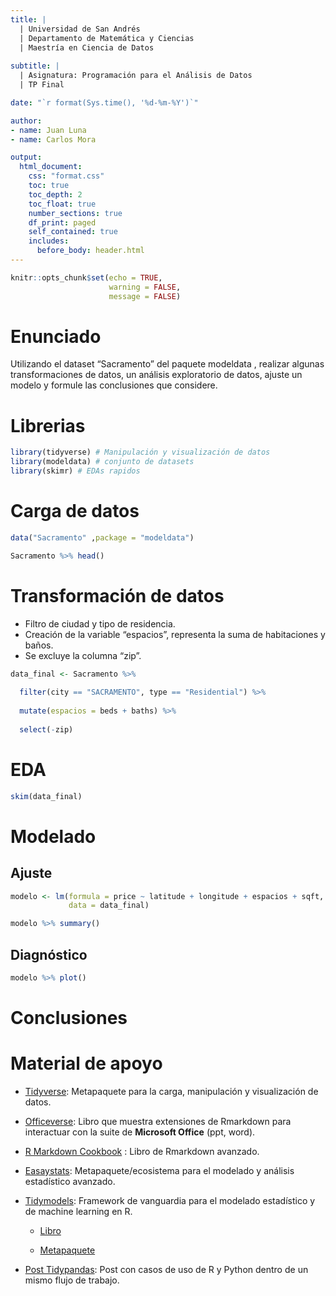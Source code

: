 ```yaml
---
title: |
  | Universidad de San Andrés
  | Departamento de Matemática y Ciencias
  | Maestría en Ciencia de Datos
  
subtitle: |
  | Asignatura: Programación para el Análisis de Datos
  | TP Final

date: "`r format(Sys.time(), '%d-%m-%Y')`"

author:
- name: Juan Luna
- name: Carlos Mora

output: 
  html_document:
    css: "format.css"
    toc: true
    toc_depth: 2
    toc_float: true
    number_sections: true
    df_print: paged
    self_contained: true
    includes:
      before_body: header.html
---
```


```r
knitr::opts_chunk$set(echo = TRUE,
                      warning = FALSE,
                      message = FALSE)
```

# Enunciado

Utilizando el dataset "Sacramento" del paquete modeldata , realizar algunas transformaciones de datos, un análisis exploratorio de datos, ajuste un modelo y formule las conclusiones que considere.

# Librerias

```r
library(tidyverse) # Manipulación y visualización de datos
library(modeldata) # conjunto de datasets
library(skimr) # EDAs rapidos
```

# Carga de datos

```r
data("Sacramento" ,package = "modeldata")

Sacramento %>% head()
```

# Transformación de datos

-   Filtro de ciudad y tipo de residencia.
-   Creación de la variable "espacios", representa la suma de habitaciones y baños.
-   Se excluye la columna "zip".

```r
data_final <- Sacramento %>% 
  
  filter(city == "SACRAMENTO", type == "Residential") %>% 
  
  mutate(espacios = beds + baths) %>% 
  
  select(-zip)
```

# EDA

```r
skim(data_final)
```

# Modelado

## Ajuste

```r
modelo <- lm(formula = price ~ latitude + longitude + espacios + sqft, 
             data = data_final)
```

```r
modelo %>% summary()
```

## Diagnóstico

```r
modelo %>% plot()
```

# Conclusiones

# Material de apoyo

-   [Tidyverse](https://www.tidyverse.org/): Metapaquete para la carga, manipulación y visualización de datos.

-   [Officeverse](https://ardata-fr.github.io/officeverse/): Libro que muestra extensiones de Rmarkdown para interactuar con la suite de **Microsoft Office** (ppt, word).

-   [R Markdown Cookbook](https://bookdown.org/yihui/rmarkdown-cookbook/) : Libro de Rmarkdown avanzado.

-   [Easaystats](https://easystats.github.io/easystats/): Metapaquete/ecosistema para el modelado y análisis estadístico avanzado.

-   [Tidymodels](https://www.tidymodels.org/): Framework de vanguardia para el modelado estadístico y de machine learning en R.

    -   [Libro](https://www.tmwr.org/)

    -   [Metapaquete](https://www.tidymodels.org/packages/)

-   [Post Tidypandas](https://rafael-zambrano-blog-ds.netlify.app/posts/tidypandas/): Post con casos de uso de R y Python dentro de un mismo flujo de trabajo.
